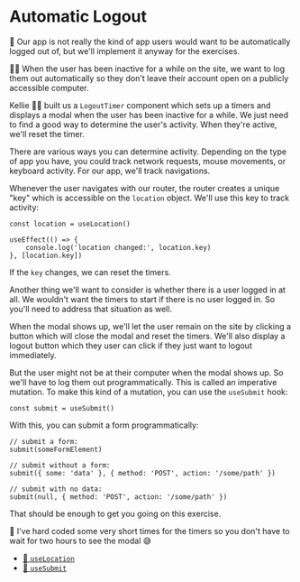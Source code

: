# Automatic Logout

<EpicVideo url="https://www.epicweb.dev/workshops/authentication-strategies-and-implementation/logout/implementing-automatic-logout-with-modals" />

<callout-info>
	🦉 Our app is not really the kind of app users would want to be automatically
	logged out of, but we'll implement it anyway for the exercises.
</callout-info>

👨‍💼 When the user has been inactive for a while on the site, we want to log them
out automatically so they don't leave their account open on a publicly
accessible computer.

Kellie 🧝‍♂️ built us a `LogoutTimer` component which sets up a timers and displays
a modal when the user has been inactive for a while. We just need to find a good
way to determine the user's activity. When they're active, we'll reset the
timer.

There are various ways you can determine activity. Depending on the type of app
you have, you could track network requests, mouse movements, or keyboard
activity. For our app, we'll track navigations.

Whenever the user navigates with our router, the router creates a unique "key"
which is accessible on the `location` object. We'll use this key to track
activity:

```tsx
const location = useLocation()

useEffect(() => {
	console.log('location changed:', location.key)
}, [location.key])
```

If the `key` changes, we can reset the timers.

Another thing we'll want to consider is whether there is a user logged in at
all. We wouldn't want the timers to start if there is no user logged in. So
you'll need to address that situation as well.

When the modal shows up, we'll let the user remain on the site by clicking a
button which will close the modal and reset the timers. We'll also display a
logout button which they user can click if they just want to logout immediately.

But the user might not be at their computer when the modal shows up. So we'll
have to log them out programmatically. This is called an imperative mutation.
To make this kind of a mutation, you can use the `useSubmit` hook:

```tsx
const submit = useSubmit()
```

With this, you can submit a form programmatically:

```tsx
// submit a form:
submit(someFormElement)

// submit without a form:
submit({ some: 'data' }, { method: 'POST', action: '/some/path' })

// submit with no data:
submit(null, { method: 'POST', action: '/some/path' })
```

That should be enough to get you going on this exercise.

🦉 I've hard coded some very short times for the timers so you don't have to
wait for two hours to see the modal 😅

- [📜 `useLocation`](https://remix.run/docs/en/main/hooks/use-location)
- [📜 `useSubmit`](https://remix.run/docs/en/main/hooks/use-submit)
